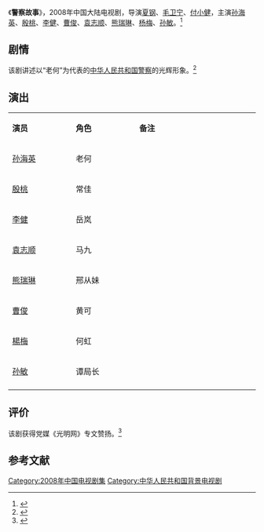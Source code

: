 {{Otheruses|subject=2008年中国大陆电视剧《警察故事》|other=其他同名条目|警察故事 (消歧义)}}
{{电视节目信息框
| 名称     = 警察故事
| 别名     = 
| 英文名称 = <!-- ''{{lang|en| }}''  -->
| 图片     = 
| 图说     = 
| 分类     = 现代剧
| 原创者   = 
| 导演     = [[夏钢|夏钢]]、[[毛卫宁|毛卫宁]]、[[付小健|付小健]]
| 监制     = 单慧敏、汪国辉、刘家伟、傅斯
| 出品人   = 朱彤、吴兵
| 编剧     = 张永琛、马军骥、张仁胜、王乙涵
| 制作人   = 黄海涛、黄彬圃
| 摄影     = 
| 演出     = [[孙海英|孙海英]]<br>[[殷桃|殷桃]]<br>[[李健|李健]]<br>[[曹俊|曹俊]]<br>[[袁志顺|袁志顺]]<br>[[熊瑞琳|熊瑞琳]]<br>[[杨梅|杨梅]]<br>[[孙敏|孙敏]]
| 配音     =
| 旁白     = 
| 主题曲   = 
| 片尾曲   = 
| 插曲     = 
| 地区     = {{CHNML}}
| 语言     = 普通话
| 集数     = 24集
| 每集长   = 45分钟
| 制作公司 = [[中华人民共和国公安部|中华人民共和国公安部宣传局]]<br>[[中国中央电视台|中国中央电视台文艺中心影视部]]<br>北京博尚文化传播有限公司
| 首播地区 = 
| 电视网   = 
| 开始     = 
| 结束     = 
| 先于     = 
| 后于     = 
| 相关剧集 = 
| 官方网站 = 
}}
《'''警察故事'''》，2008年中国大陆电视剧，导演[[夏钢|夏钢]]、[[毛卫宁|毛卫宁]]、[[付小健|付小健]]，主演[[孙海英|孙海英]]、[[殷桃|殷桃]]、[[李健|李健]]、[[曹俊|曹俊]]、[[袁志顺|袁志顺]]、[[熊瑞琳|熊瑞琳]]、[[杨梅|杨梅]]、[[孙敏|孙敏]]。<ref>{{cite web |url=http://ent.163.com/08/0610/01/4E1R0IFN00032DGD.html |title=电视剧《警察故事》央视热播 李健开车 |accessdate=2014-03-07 |date=2008-06-10 |work=网易 |archive-url=https://web.archive.org/web/20140307081724/http://ent.163.com/08/0610/01/4E1R0IFN00032DGD.html |archive-date=2014-03-07 |dead-url=yes }}</ref>

== 剧情 ==
该剧讲述以“老何”为代表的[[警察|中华人民共和国警察]]的光辉形象。<ref>{{cite web|url=http://news.xinhuanet.com/ent/2008-05/09/content_8134162.htm|title=资料：电视剧《警察故事》剧情梗概|accessdate=2014-03-07|date=2008-05-09|work=新华网|deadurl=yes|archiveurl=https://web.archive.org/web/20081006140143/http://news.xinhuanet.com/ent/2008-05/09/content_8134162.htm|archivedate=2008-10-06}}</ref>

== 演出 ==
{|class="wikitable" width="20%"
|- style="background:cornflowerblue; color:white" align=center
|style="width:5%"|'''演员'''||style="width:5%"|'''角色'''||style="width:10%"|'''备注'''
|-
| [[孙海英|孙海英]] || 老何 ||   
|-
| [[殷桃|殷桃]] || 常佳 ||   
|- 
| [[李健|李健]] || 岳岚 ||   
|- 
| [[袁志顺|袁志顺]] || 马九 ||   
|-
| [[熊瑞琳|熊瑞琳]] || 邢从妹 ||   
|-
| [[曹俊|曹俊]] || 黄可 ||   
|-
| [[楊梅_(演員)|楊梅]] || 何虹 ||   
|-
| [[孙敏|孙敏]] || 谭局长 ||   
|- 
|}

== 评价 ==
该剧获得党媒《光明网》专文赞扬。<ref>{{cite web |url=http://www.gmw.cn/content/2008-08/15/content_823182.htm |title=连续剧《警察故事》多彩色谱折射警察人生 |accessdate=2014-03-07 |date=2008-08-15 |work=光明网 |archive-date=2014-03-07 |archive-url=https://web.archive.org/web/20140307101252/http://www.gmw.cn/content/2008-08/15/content_823182.htm |dead-url=no }}</ref>

== 参考文献 ==
{{reflist}}

{{毛卫宁}}

{{DEFAULTSORT:J警}}
[[Category:2008年中国电视剧集|Category:2008年中国电视剧集]]
[[Category:中华人民共和国背景电视剧|Category:中华人民共和国背景电视剧]]